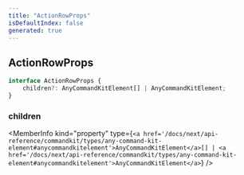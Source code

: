 ```yaml
---
title: "ActionRowProps"
isDefaultIndex: false
generated: true
---
```



<!-- This file was generated from the CommandKit source. Do not modify. Instead, re-run the "docgen" script -->


## ActionRowProps

<GenerationInfo sourceFile="packages/commandkit/src/components/v1/action-row/ActionRow.ts" sourceLine="4" packageName="commandkit" />



```ts title="Signature"
interface ActionRowProps {
    children?: AnyCommandKitElement[] | AnyCommandKitElement;
}
```

<div className="members-wrapper">

### children

<MemberInfo kind="property" type={`<a href='/docs/next/api-reference/commandkit/types/any-command-kit-element#anycommandkitelement'>AnyCommandKitElement</a>[] | <a href='/docs/next/api-reference/commandkit/types/any-command-kit-element#anycommandkitelement'>AnyCommandKitElement</a>`}   />




</div>
